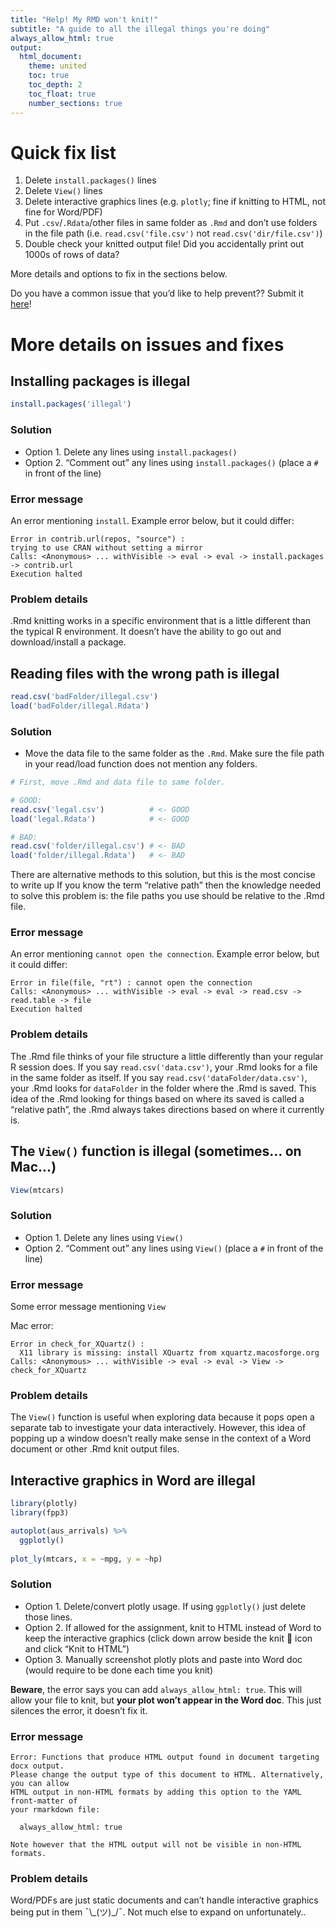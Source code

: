 ```yaml
---
title: "Help! My RMD won't knit!"
subtitle: "A guide to all the illegal things you're doing"
always_allow_html: true
output: 
  html_document:
    theme: united
    toc: true
    toc_depth: 2
    toc_float: true
    number_sections: true
---
```


# Quick fix list

1. Delete `install.packages()` lines
2. Delete `View()` lines
3. Delete interactive graphics lines (e.g. `plotly`; fine if knitting to HTML, not fine for Word/PDF)
4. Put `.csv`/`.Rdata`/other files in same folder as `.Rmd` and don't use folders in the file path (i.e. `read.csv('file.csv')` not `read.csv('dir/file.csv')`)
5. Double check your knitted output file! Did you accidentally print out 1000s of rows of data?

More details and options to fix in the sections below.

Do you have a common issue that you'd like to help prevent?? Submit it [here](https://github.com/AdamSpannbauer/UTKnittingFixes/issues/new)!

# More details on issues and fixes

## Installing packages is illegal

```r
install.packages('illegal')
```

### Solution

* Option 1. Delete any lines using `install.packages()`
* Option 2. "Comment out" any lines using `install.packages()` (place a `#` in front of the line)

### Error message

An error mentioning `install`.  Example error below, but it could differ:

```
Error in contrib.url(repos, "source") : 
trying to use CRAN without setting a mirror
Calls: <Anonymous> ... withVisible -> eval -> eval -> install.packages -> contrib.url
Execution halted
```

### Problem details

.Rmd knitting works in a specific environment that is a little different than the typical R environment.  It doesn't have the ability to go out and download/install a package.

## Reading files with the wrong path is illegal

```r
read.csv('badFolder/illegal.csv')
load('badFolder/illegal.Rdata')
```

### Solution

* Move the data file to the same folder as the `.Rmd`.  Make sure the file path in your read/load function does not mention any folders.

```r
# First, move .Rmd and data file to same folder.

# GOOD:
read.csv('legal.csv')          # <- GOOD
load('legal.Rdata')            # <- GOOD

# BAD:
read.csv('folder/illegal.csv') # <- BAD
load('folder/illegal.Rdata')   # <- BAD
```

There are alternative methods to this solution, but this is the most concise to write up  If you know the term "relative path" then the knowledge needed to solve this problem is: the file paths you use should be relative to the .Rmd file. 

### Error message

An error mentioning `cannot open the connection`.  Example error below, but it could differ:

```
Error in file(file, "rt") : cannot open the connection
Calls: <Anonymous> ... withVisible -> eval -> eval -> read.csv -> read.table -> file
Execution halted
```

### Problem details

The .Rmd file thinks of your file structure a little differently than your regular R session does.  If you say `read.csv('data.csv')`, your .Rmd looks for a file in the same folder as itself.  If you say `read.csv('dataFolder/data.csv')`, your .Rmd looks for `dataFolder` in the folder where the .Rmd is saved.  This idea of the .Rmd looking for things based on where its saved is called a "relative path", the .Rmd always takes directions based on where it currently is.


## The `View()` function is illegal (sometimes... on Mac...)

```r
View(mtcars)
```

### Solution

* Option 1. Delete any lines using `View()`
* Option 2. "Comment out" any lines using `View()` (place a `#` in front of the line)

### Error message

Some error message mentioning `View`

Mac error:

```
Error in check_for_XQuartz() : 
  X11 library is missing: install XQuartz from xquartz.macosforge.org
Calls: <Anonymous> ... withVisible -> eval -> eval -> View -> check_for_XQuartz
```

### Problem details

The `View()` function is useful when exploring data because it pops open a separate tab to investigate your data interactively.  However, this idea of popping up a window doesn't really make sense in the context of a Word document or other .Rmd knit output files.


## Interactive graphics in Word are illegal

```r
library(plotly)
library(fpp3)

autoplot(aus_arrivals) %>% 
  ggplotly()
  
plot_ly(mtcars, x = ~mpg, y = ~hp)
```

### Solution

* Option 1. Delete/convert plotly usage.  If using `ggplotly()` just delete those lines.
* Option 2. If allowed for the assignment, knit to HTML instead of Word to keep the interactive graphics (click down arrow beside the knit 
🧶 icon and click "Knit to HTML")
* Option 3. Manually screenshot plotly plots and paste into Word doc (would require to be done each time you knit)

**Beware**, the error says you can add `always_allow_html: true`.  This will allow your file to knit, but **your plot won't appear in the Word doc**.  This just silences the error, it doesn't fix it.

### Error message

```
Error: Functions that produce HTML output found in document targeting docx output.
Please change the output type of this document to HTML. Alternatively, you can allow
HTML output in non-HTML formats by adding this option to the YAML front-matter of
your rmarkdown file:

  always_allow_html: true

Note however that the HTML output will not be visible in non-HTML formats.
```

### Problem details

Word/PDFs are just static documents and can't handle interactive graphics being put in them ¯\\\_(ツ)\_/¯. Not much else to expand on unfortunately..

